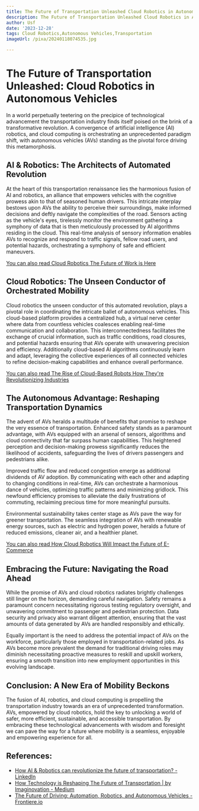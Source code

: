 ```yaml
---
title: The Future of Transportation Unleashed Cloud Robotics in Autonomous Vehicles
description: The Future of Transportation Unleashed Cloud Robotics in Autonomous Vehicles
author: Usf
date: '2023-12-28'
tags: Cloud Robotics,Autonomous Vehicles,Transportation
imageUrl: /pixa/20240118074535.jpg

---
```

# The Future  of Transportation Unleashed: Cloud Robotics in Autonomous  Vehicles

In a world  perpetually teetering  on the precipice of technological advancement the transportation industry finds itself poised on the brink of a transformative revolution. A  convergence of  artificial intelligence (AI) robotics, and cloud computing is orchestrating an unprecedented paradigm shift, with autonomous vehicles (AVs) standing as the pivotal force driving  this metamorphosis.

## AI & Robotics: The Architects of Automated Revolution

At the heart of this transportation renaissance lies the  harmonious fusion of AI and robotics, an alliance that empowers vehicles with the cognitive prowess  akin to that of seasoned human drivers. This intricate interplay bestows  upon AVs the ability to perceive their surroundings,  make informed decisions and deftly navigate the complexities of the road. Sensors acting  as the vehicle's eyes, tirelessly monitor the environment gathering  a symphony of data that is then meticulously processed by AI algorithms residing in the cloud. This real-time analysis of sensory information enables AVs to recognize and respond to traffic signals, fellow road  users, and potential hazards, orchestrating a symphony of safe and efficient maneuvers.

[You can also read Cloud Robotics The Future of Work is Here](Cloud%20Robotics%20The%20Future%20of%20Work%20is%20Here)


## Cloud Robotics: The Unseen Conductor of Orchestrated Mobility

Cloud robotics the unseen conductor of this automated revolution, plays  a pivotal  role in coordinating the intricate ballet of autonomous vehicles.  This  cloud-based platform provides a centralized hub, a virtual nerve center where  data from  countless vehicles coalesces enabling real-time  communication and collaboration. This  interconnectedness facilitates the exchange of crucial information, such as traffic conditions, road closures, and potential hazards ensuring that AVs operate with unwavering precision and efficiency.  Additionally cloud-based AI algorithms continuously learn and adapt, leveraging the collective experiences of all  connected vehicles to refine decision-making capabilities and enhance overall performance.

[You can also read The Rise of Cloud-Based Robots How  They're Revolutionizing Industries](The%20Rise%20of%20Cloud-Based%20Robots%20How%20They%27re%20Revolutionizing%20Industries)


## The Autonomous Advantage: Reshaping Transportation Dynamics

The advent of AVs heralds a multitude of  benefits that promise to reshape the very essence of transportation. Enhanced safety stands  as a paramount advantage, with AVs equipped  with an arsenal of sensors, algorithms and cloud connectivity that  far surpass human  capabilities. This heightened perception and decision-making prowess significantly reduces the likelihood of accidents, safeguarding the lives of drivers passengers and pedestrians alike.

Improved  traffic  flow and  reduced congestion emerge as additional dividends of AV adoption. By communicating with each  other and adapting to changing conditions in real-time, AVs can orchestrate  a harmonious dance of vehicles, optimizing traffic patterns  and minimizing gridlock.  This newfound efficiency promises to  alleviate the daily frustrations of  commuting, reclaiming precious  time for more meaningful pursuits.

Environmental sustainability takes center stage as AVs pave the way for greener transportation. The seamless integration of AVs with renewable energy sources, such as electric and hydrogen power,  heralds a future of reduced emissions, cleaner air,  and a  healthier  planet.

[You can also read How Cloud Robotics Will Impact the  Future of E-Commerce](How%20Cloud%20Robotics%20Will%20Impact%20the%20Future%20of%20E-Commerce)


## Embracing  the Future: Navigating the  Road Ahead

While the promise of AVs and cloud robotics radiates brightly challenges still linger on the horizon, demanding careful navigation. Safety remains a paramount concern necessitating  rigorous testing regulatory oversight, and unwavering commitment to passenger and pedestrian protection. Data security and privacy also warrant  diligent attention, ensuring that the vast amounts of data generated by AVs are handled responsibly and ethically.

Equally important  is the need to address the potential impact of AVs on the  workforce, particularly  those employed in transportation-related  jobs.  As AVs become more prevalent the demand for traditional  driving roles may  diminish necessitating  proactive  measures to reskill and upskill workers, ensuring a smooth transition into new employment opportunities in this evolving landscape.

## Conclusion: A  New Era of Mobility Beckons

The fusion of AI, robotics, and cloud  computing is propelling the transportation industry towards an era of unprecedented transformation. AVs, empowered by cloud robotics, hold the key to unlocking a world of safer, more efficient, sustainable, and accessible transportation. By embracing these technological advancements with wisdom and foresight  we  can pave the way for a  future where mobility  is a  seamless, enjoyable and  empowering experience for all.

## References:
- [How AI & Robotics can revolutionize the future of transportation? - LinkedIn](https://www.linkedin.com/pulse/how-ai-robotics-can-revolutionize-future-transportation)
- [How Technology is Reshaping The Future of Transportation | by Imaginovation - Medium](https://medium.com/@Imaginovation/how-technology-is-reshaping-the-future-of-transportation-7ca4786ad7fe)
- [The Future of Driving: Automation, Robotics, and Autonomous Vehicles - Frontiere.io](https://frontiere.io/automation-and-robotics-collaborative-robots-and-autonomous-vehicles/)

